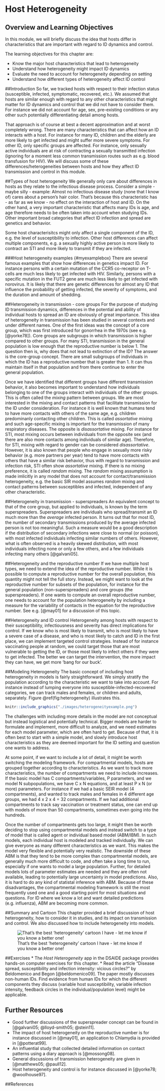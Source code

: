 # Host Heterogeneity

## Overview and Learning Objectives
In this module, we will briefly discuss the idea that hosts differ in characteristics that are important with regard to ID dynamics and control.

The learning objectives for this chapter are:

* Know the major host characteristics that lead to heterogeneity
* Understand how heterogeneity might impact ID dynamics
* Evaluate the need to account for heterogeneity depending on setting
* Understand how different types of heterogeneity affect ID control



##Introduction
So far, we tracked hosts with respect to their infection status (susceptible, infected, symptomatic, recovered, etc.). We assumed that hosts are similar enough with regard to any other characteristics that might matter for ID dynamics and control that we did not have to consider them. For instance we did not account for age, sex, pre-existing conditions or any other such potentially differentiating detail among hosts.

That approach is of course at best a decent approximation and at worst completely wrong. There are many characteristics that can affect how an ID interacts with a host. For instance for many ID, children and the elderly are more likely to get infected and might suffer more severe symptoms. For other ID, only specific groups are affected. For instance, only sexually active individuals are at risk of contracting a sexually transmitted infection (ignoring for a moment less common transmission routes such as e.g. blood transfusion for HIV). We will discuss some of these differences/heterogeneities between hosts and how they affect ID transmission and control in this module.


##Types of host heterogeneity 
We generally only care about differences in hosts as they relate to the infectious disease process. Consider a simple - maybe silly - example: Almost no infectious disease study (none that I know of) cares about a person's hair color. That's because this characteristic has - as far as we know - no effect on the interaction of host and ID. On the other hand, a very important characteristic that affects many IDs is age, and age therefore needs to be often taken into account when studying IDs. Other important broad categories that affect ID infection and spread are genetics and behavior.

Some host characterisitcs might only affect a single component of the ID, e.g. the level of susceptibility to infection. Other host differences can affect multiple components, e.g. a sexually highly active person is more likely to contract an STI and more likely to transmit if they are infected.




###Host heterogeneity examples {#myexamplebox}
There are several famous examples that show how differences in genetics impact ID. For instance persons with a certain mutation of the CCR5 co-receptor on T-cells are much less likely to get infected with HIV. Similarly, persons with a specific mutation in the FUT2 gene are much less likely to get infected with norovirus. It is likely that there are genetic differences for almost any ID that influence the probability of getting infected, the severity of symptoms, and the duration and amount of shedding.






##Heterogeneity in transmission - core groups
For the purpose of studying ID transmission dynamics, differences in the potential and ability of individual hosts to spread an ID are obviously of great importance. This idea of heterogeneity in transmission has been studied in several contexts and under different names. One of the first ideas was the concept of a core group, which was  first introduced for gonorrhea in
the 1970s (see e.g. [@yorke78]). Core groups are subgroups in which transmission is higher compared to other groups. For many STI, transmission in the general population is low enough that the reproductive number is below 1. The question then is, why does that not lead to extinction of the ID? The answer is the core-group concept. There are small subgroups of individuals in which the ID has a reproductive number that is greater than 1. It can thus maintain itself in that population and from there continue to enter the general population.

Once we have identified that different groups have different transmission behavior, it also becomes important to understand how individuals belonging to one of the groups interact with individuals of the other groups. This is often called the _mixing_ pattern between groups. We are most interested in the mixing and contact patterns that facilitate transmission for the ID under consideration. For instance it is well known that humans tend to have more contacts with others of the same age, e.g. children predominanly contacting other children. This is called _assortative_ mixing and such age-specific mixing is important for the transmission of many respiratory diseases. The opposite is _disassortative_ mixing. For instance for STI, most mixing occurs between individuals from the opposite sex (and there are also more contacts among individuals of similar age). Therefore, for STI, mixing with regard to gender can be considered _disassortative_. However, it is also known that people who engage in sexually more risky behavior (e.g. more partners per year) tend to have more contacts with others that have a similar risk behavior, thus with regard to transmission and infection risk, STI often show _assortative_ mixing. If there is no mixing preference, it is called _random_ mixing. The _random_ mixing assumption is made imlicitly in any model that does not account for contact/transmission heterogeneity, e.g. the basic SIR model assumes _random_ mixing and contact patterns between susceptibles and infected, independent of any other characteristic.


##Heterogeneity in transmission - superspreaders
An equivalent concept to that of the core group, but applied to individuals, is known by the term superspreaders. Superspreaders are individuals who spread/transmit an ID much more than the _average_ infected person. It turns out that for most ID, the number of secondary transmissions produced by the average infected person is not too meaningful. Such a measure would be a good description if the distribution of secondary infections were close to normal (or poisson), with most infected individuals infecting similar numbers of others. However, what is often observed is a heavily skewed distribution, with most individuals infecting none or only a few others, and a few individuals infecting many others [@galvani05].


##Heterogeneity and the reproductive number
If we have multiple host types, we need to extend the idea of the reproductive number. While it is possible to compute a reproductive number for the overall population, this quantity might not tell the full story. Instead, we might want to look at the reproductive number for subsets of the population, for instance for the general population (non-superspreaders) and core groups (the superspreaders). If one wants to compute an overall reproductive number, one needs to account for the population heterogeneity by including a measure for the variability of contacts in the equation for the reproductive number. See e.g. [@may01] for a discussion of this topic.


##Heterogeneity and ID control
Heterogeneity among hosts with respect to their susceptibility, infectiousness and severity has direct implications for control. If we know who is most likely to transmit, who is most likely to have a severe case of a disease, and who is most likely to catch and ID in the first place, we can implement targeted control strategies. Instead of for instance vaccinating people at random, we could target those that are most vulnerable to getting the ID, or those most likely to infect others if they were to get infected. The better we can target the intervention, the more impact they can have, we get more 'bang for our buck'.   



##Modeling Heterogeneity
The basic concept of including host heterogeneity in models is fairly straightforward. We simply stratify the population according to the characteristic we want to take into account. For instance instead of lumping everyone into susceptible-infected-recovered categories, we can track males and females, or children and adults, separately. Figure \@ref(fig:heterogeneity) illustrates this. 


```r
knitr::include_graphics("./images/heterogeneityexample.png")
```


The challenges with including more details in the model are not conceptual but instead logistical and potentially technical. Bigger models are harder to formulate and implement, more difficult to analyze, and we need estimates for each model parameter, which are often hard to get. Because of that, it is often best to start with a simple model, and slowly introduce host characteristics as they are deemed important for the ID setting and question one wants to address. 

At some point, if we want to include a lot of detail, it might be worth switching the modeling framework. For compartmental models, hosts are grouped together according to characteristics. As we want to track more characteristics, the number of compartments we need to include increases. If the basic model has C compartments/variables, P parameters, and we model N subpopulations, we have C x N equations, and at least P x N (or more) parameters. For instance if we had a basic SEIR model (4 compartments), and wanted to track males and females in 4 different age groups, we had 4 x 2 x 4 = 32 compartments. If we had additional compartments to track say vaccination or treatment status, one can end up with models of more than 50 compartments, sometimes even going into the hundreds.

Once the number of compartments gets too large, it might then be worth deciding to stop using compartmental models and instead switch to a type of model that is called agent or individual based model (ABM/IBM). In such models, each individual host is modeled and tracked individually. We can give everyone as many different characteristics as we want. This makes the model very flexible and potentially very realistic. The downside of these ABM is that they tend to be more complex than compartmental models, are generally much more difficult to code, and often take a long time to run, especially if one wants to model a large population. Further, for detailed models lots of parameter estimates are needed and they are often not available, leading to potentially large uncertainty in model predictions. Also, it is hard to do any kind of statistal inference with ABM. Because of these disadvantages, the compartmental modeling framework is still the most frequently used one and a good starting point for most situations and questions. For ID where we know a lot and want detailed predictions (e.g. influenza), ABM are becoming more common. 



##Summary and Cartoon
This chapter provided a brief discussion of host heterogeneity, how to consider it in studies, and its impact on transmission and control. We also discussed how to include heterogeneity into models.


![That's the best 'heterogeneity' cartoon I have - let me know if you know a better one!](./images/crazyvenndiagram.gif)


##Exercises
* The _Host Heterogeneity_ app in the DSAIDE package provides hands-on computer exercises for this chapter.
* Read the article "Disease spread, susceptibility and infection intensity: vicious circles?" by Beldomenico and Begon [@beldomenico09]. The paper mostly discusses non-human IDs. Find evidence from human IDs for which the different components they discuss (variable host susceptibility, variable infection intensity, feedback circles in the individual/population level) might be applicable. 


## Further Resources
* Good further discussions of the superspreader concept can be found in [@galvani05; @lloyd-smith05; @stein11].
* The impact of host heterogeneity on the reproductive number is for instance discussed in [@may01], an application to Chlamydia is provided in [@potterat99].
* An influential study that collected detailed information on contact patterns using a diary approach is [@mossong08].
* General discussions of transmission heterogeneity are given in [@matthews05; @paull12].
* Host heterogeneity and control is for instance discussed in [@yorke78; @woolhouse97].

##References

